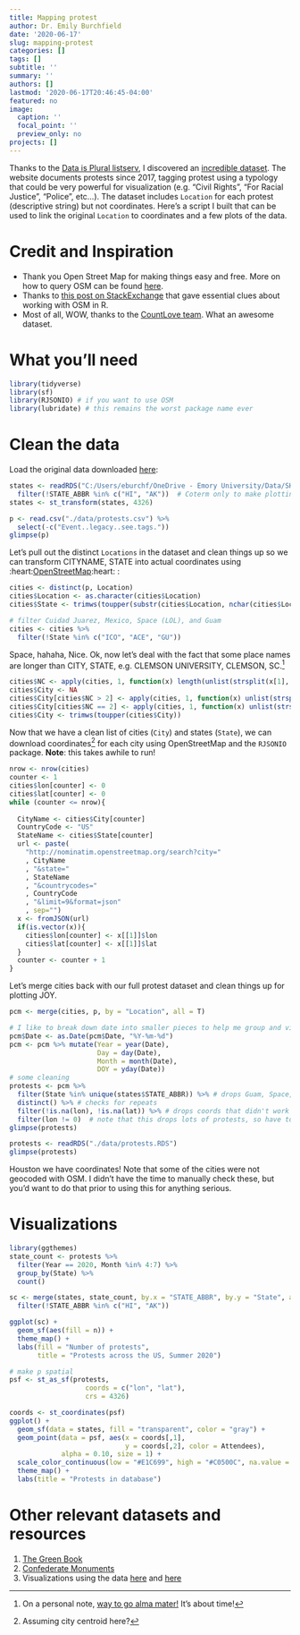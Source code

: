 ```yaml
---
title: Mapping protest
author: Dr. Emily Burchfield
date: '2020-06-17'
slug: mapping-protest
categories: []
tags: []
subtitle: ''
summary: ''
authors: []
lastmod: '2020-06-17T20:46:45-04:00'
featured: no
image:
  caption: ''
  focal_point: ''
  preview_only: no
projects: []
---
```


Thanks to the [Data is Plural listserv](https://tinyletter.com/data-is-plural), I discovered an [incredible dataset](https://countlove.org/faq.html).  The website documents protests since 2017, tagging protest using a typology that could be very powerful for visualization (e.g. "Civil Rights", "For Racial Justice", "Police", etc...).  The dataset includes `Location` for each protest (descriptive string) but not coordinates.  Here's a script I built that can be used to link the original `Location` to coordinates and a few plots of the data.

# Credit and Inspiration

* Thank you Open Street Map for making things easy and free.  More on how to query OSM can be found [here](https://nominatim.org/release-docs/develop/api/Search/).
* Thanks to [this post on StackExchange](https://stackoverflow.com/questions/13905098/how-to-get-the-longitude-and-latitude-coordinates-from-a-city-name-and-country-i) that gave essential clues about working with OSM in R.
* Most of all, WOW, thanks to the [CountLove team](https://countlove.org/faq.html).  What an awesome dataset.

# What you'll need

```r
library(tidyverse)
library(sf)
library(RJSONIO) # if you want to use OSM
library(lubridate) # this remains the worst package name ever
```

# Clean the data

Load the original data downloaded [here](https://countlove.org/faq.html):

```r
states <- readRDS("C:/Users/eburchf/OneDrive - Emory University/Data/SHP/National/states_sf.RDS") %>% 
  filter(!STATE_ABBR %in% c("HI", "AK"))  # Coterm only to make plotting easier
states <- st_transform(states, 4326) 
```

```r
p <- read.csv("./data/protests.csv") %>% 
  select(-c("Event..legacy..see.tags."))
glimpse(p)
```

Let's pull out the distinct `Locations` in the dataset and clean things up so we can transform CITYNAME, STATE into actual coordinates using :heart:[OpenStreetMap](https://www.openstreetmap.org/#map=5/38.007/-95.844):heart: :

```r
cities <- distinct(p, Location)
cities$Location <- as.character(cities$Location)
cities$State <- trimws(toupper(substr(cities$Location, nchar(cities$Location) - 2, nchar(cities$Location))))

# filter Cuidad Juarez, Mexico, Space (LOL), and Guam
cities <- cities %>% 
  filter(!State %in% c("ICO", "ACE", "GU")) 
```

Space, hahaha, Nice.  Ok, now let's deal with the fact that some place names are longer than CITY, STATE, e.g. CLEMSON UNIVERSITY, CLEMSON, SC.^[On a personal note, [way to go alma mater!](https://www.theguardian.com/us-news/2020/jun/13/clemson-john-c-calhoun-slavery-honors-college)  It's about time!]

```r
cities$NC <- apply(cities, 1, function(x) length(unlist(strsplit(x[1], ","))))
cities$City <- NA
cities$City[cities$NC > 2] <- apply(cities, 1, function(x) unlist(strsplit(x[1], ","))[2])[cities$NC > 2]
cities$City[cities$NC == 2] <- apply(cities, 1, function(x) unlist(strsplit(x[1], ","))[1])[cities$NC == 2]
cities$City <- trimws(toupper(cities$City))
```

Now that we have a clean list of cities (`City`) and states (`State`), we can download coordinates^[Assuming city centroid here?] for each city using OpenStreetMap and the `RJSONIO` package.  **Note**: this takes awhile to run!

```r
nrow <- nrow(cities)
counter <- 1
cities$lon[counter] <- 0
cities$lat[counter] <- 0
while (counter <= nrow){
  
  CityName <- cities$City[counter]
  CountryCode <- "US"
  StateName <- cities$State[counter]
  url <- paste(
    "http://nominatim.openstreetmap.org/search?city="
    , CityName
    , "&state="
    , StateName
    , "&countrycodes="
    , CountryCode
    , "&limit=9&format=json"
    , sep="")
  x <- fromJSON(url)
  if(is.vector(x)){
    cities$lon[counter] <- x[[1]]$lon
    cities$lat[counter] <- x[[1]]$lat    
  }
  counter <- counter + 1
}
```

Let's merge cities back with our full protest dataset and clean things up for plotting JOY.

```r
pcm <- merge(cities, p, by = "Location", all = T) 

# I like to break down date into smaller pieces to help me group and visualize in interesting ways so...
pcm$Date <- as.Date(pcm$Date, "%Y-%m-%d")
pcm <- pcm %>% mutate(Year = year(Date),
                      Day = day(Date),
                      Month = month(Date),
                      DOY = yday(Date))
# some cleaning 
protests <- pcm %>% 
  filter(State %in% unique(states$STATE_ABBR)) %>% # drops Guam, Space, Mexico, AK, HI
  distinct() %>% # checks for repeats
  filter(!is.na(lon), !is.na(lat)) %>% # drops coords that didn't work
  filter(lon != 0)  # note that this drops lots of protests, so have to go manually check for complete accurary
glimpse(protests)
```

```r
protests <- readRDS("./data/protests.RDS")
glimpse(protests)
```
Houston we have coordinates!  Note that some of the cities were not geocoded with OSM.  I didn't have the time to manually check these, but you'd want to do that prior to using this for anything serious.

# Visualizations

```r
library(ggthemes)
state_count <- protests %>%
  filter(Year == 2020, Month %in% 4:7) %>%
  group_by(State) %>%
  count()

sc <- merge(states, state_count, by.x = "STATE_ABBR", by.y = "State", all = T) %>% 
  filter(!STATE_ABBR %in% c("HI", "AK")) 

ggplot(sc) +
  geom_sf(aes(fill = n)) +
  theme_map() +
  labs(fill = "Number of protests",
       title = "Protests across the US, Summer 2020") 
```

```r
# make p spatial
psf <- st_as_sf(protests, 
                   coords = c("lon", "lat"), 
                   crs = 4326)

coords <- st_coordinates(psf)
ggplot() +
  geom_sf(data = states, fill = "transparent", color = "gray") +
  geom_point(data = psf, aes(x = coords[,1],
                             y = coords[,2], color = Attendees), 
             alpha = 0.10, size = 1) +
  scale_color_continuous(low = "#E1C699", high = "#C0500C", na.value = "grey50", aesthetics = "color") +
  theme_map() +
  labs(title = "Protests in database")


```

# Other relevant datasets and resources

1. [The Green Book](https://digital.library.sc.edu/collections/the-negro-travelers-green-book-1956/)
2. [Confederate Monuments](https://docs.google.com/spreadsheets/d/17ps4aqRyaIfpu7KdGsy2HRZaaQiXUfLrpUbaR9yS51E/edit#gid=222998983)
3. Visualizations using the data [here](https://www.nytimes.com/interactive/2020/06/13/us/george-floyd-protests-cities-photos.html) and [here](https://countlove.org/statistics.html)